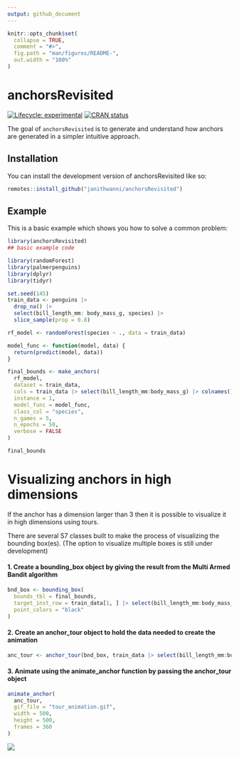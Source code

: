 ```yaml
---
output: github_document
---
```


<!-- README.md is generated from README.Rmd. Please edit that file -->

```r
knitr::opts_chunk$set(
  collapse = TRUE,
  comment = "#>",
  fig.path = "man/figures/README-",
  out.width = "100%"
)
```

# anchorsRevisited

<!-- badges: start -->
[![Lifecycle: experimental](https://img.shields.io/badge/lifecycle-experimental-orange.svg)](https://lifecycle.r-lib.org/articles/stages.html#experimental)
[![CRAN status](https://www.r-pkg.org/badges/version/anchorsRevisited)](https://CRAN.R-project.org/package=anchorsRevisited)
<!-- badges: end -->

The goal of `anchorsRevisited` is to generate and understand how anchors are generated in a simpler intuitive approach.


## Installation

You can install the development version of anchorsRevisited like so:

``` r
remotes::install_github("janithwanni/anchorsRevisited")
```

## Example

This is a basic example which shows you how to solve a common problem:

```r
library(anchorsRevisited)
## basic example code

library(randomForest)
library(palmerpenguins)
library(dplyr)
library(tidyr)

set.seed(145)
train_data <- penguins |> 
  drop_na() |>
  select(bill_length_mm: body_mass_g, species) |>
  slice_sample(prop = 0.8)

rf_model <- randomForest(species ~ ., data = train_data)

model_func <- function(model, data) {
  return(predict(model, data))
}

final_bounds <- make_anchors(
  rf_model,
  dataset = train_data,
  cols = train_data |> select(bill_length_mm:body_mass_g) |> colnames(),
  instance = 1,
  model_func = model_func,
  class_col = "species",
  n_games = 5,
  n_epochs = 50,
  verbose = FALSE
)

final_bounds
```

# Visualizing anchors in high dimensions

If the anchor has a dimension larger than 3 then it is possible to visualize it in high dimensions using tours.

There are several S7 classes built to make the process of visualizing the bounding box(es).
(The option to visualize multiple boxes is still under development)

#### 1. Create a bounding_box object by giving the result from the Multi Armed Bandit algorithm

```r
bnd_box <- bounding_box(
  bounds_tbl = final_bounds,
  target_inst_row = train_data[1, ] |> select(bill_length_mm:body_mass_g),
  point_colors = "black"
)
```

#### 2. Create an anchor_tour object to hold the data needed to create the animation

```r
anc_tour <- anchor_tour(bnd_box, train_data |> select(bill_length_mm:body_mass_g), "blue")
```

#### 3. Animate using the animate_anchor function by passing the anchor_tour object

```r
animate_anchor(
  anc_tour,
  gif_file = "tour_animation.gif",
  width = 500,
  height = 500,
  frames = 360
)
```

![](tour_animation.gif)
